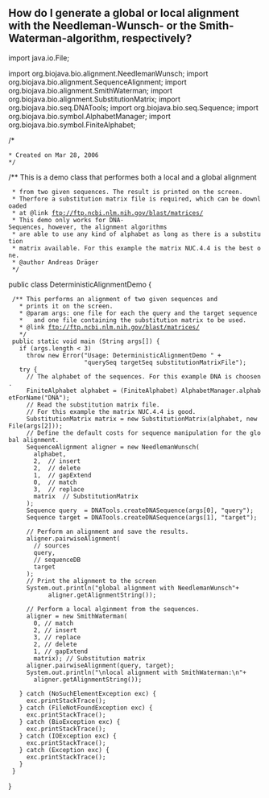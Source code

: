 == How do I generate a global or local alignment with the Needleman-Wunsch- or the Smith-Waterman-algorithm, respectively? ==

<java>
import java.io.File;

import org.biojava.bio.alignment.NeedlemanWunsch;
import org.biojava.bio.alignment.SequenceAlignment;
import org.biojava.bio.alignment.SmithWaterman;
import org.biojava.bio.alignment.SubstitutionMatrix;
import org.biojava.bio.seq.DNATools;
import org.biojava.bio.seq.Sequence;
import org.biojava.bio.symbol.AlphabetManager;
import org.biojava.bio.symbol.FiniteAlphabet;

/*
 * Created on Mar 28, 2006
 */

/** This is a demo class that performes both a local and a global alignment
  * from two given sequences. The result is printed on the screen. 
  * Therfore a substitution matrix file is required, which can be downloaded
  * at @link ftp://ftp.ncbi.nlm.nih.gov/blast/matrices/
  * This demo only works for DNA-Sequences, however, the alignment algorithms
  * are able to use any kind of alphabet as long as there is a substitution
  * matrix available. For this example the matrix NUC.4.4 is the best one.
  * @author Andreas Dr&auml;ger
  */
public class DeterministicAlignmentDemo {

  /** This performs an alignment of two given sequences and 
    * prints it on the screen.
    * @param args: one file for each the query and the target sequence 
    *   and one file containing the substitution matrix to be used.
    * @link ftp://ftp.ncbi.nlm.nih.gov/blast/matrices/
    */
  public static void main (String args[]) {
    if (args.length < 3)
	  throw new Error("Usage: DeterministicAlignmentDemo " +
	                  "querySeq targetSeq substitutionMatrixFile");
	try {
	  // The alphabet of the sequences. For this example DNA is choosen.
	  FiniteAlphabet alphabet = (FiniteAlphabet) AlphabetManager.alphabetForName("DNA");
	  // Read the substitution matrix file. 
	  // For this example the matrix NUC.4.4 is good.
	  SubstitutionMatrix matrix = new SubstitutionMatrix(alphabet, new File(args[2]));
	  // Define the default costs for sequence manipulation for the global alignment.
	  SequenceAlignment aligner = new NeedlemanWunsch( 
	    alphabet, 
		2,  // insert
		2,	// delete
		1,  // gapExtend
		0, 	// match
		3,	// replace
		matrix 	// SubstitutionMatrix
	  );
	  Sequence query  = DNATools.createDNASequence(args[0], "query");
	  Sequence target = DNATools.createDNASequence(args[1], "target");	  
	  // Perform an alignment and save the results.
	  aligner.pairwiseAlignment(
	    // sources
	    query, 
	    // sequenceDB
	    target
	  );
	  // Print the alignment to the screen
	  System.out.println("global alignment with NeedlemanWunsch"+
	  		aligner.getAlignmentString());	  
	  
	  // Perform a local alginment from the sequences.
	  aligner = new SmithWaterman(
	    0, // match
	  	2, // insert
		3, // replace 
		2, // delete
		1, // gapExtend
		matrix); // Substitution matrix
	  aligner.pairwiseAlignment(query, target);
	  System.out.println("\nlocal alignment with SmithWaterman:\n"+
	    aligner.getAlignmentString());
	  
	} catch (NoSuchElementException exc) {
	  exc.printStackTrace();
	} catch (FileNotFoundException exc) {
	  exc.printStackTrace();
	} catch (BioException exc) {
	  exc.printStackTrace();
	} catch (IOException exc) {
	  exc.printStackTrace();
	} catch (Exception exc) {
	  exc.printStackTrace();
	}
  }
}
</java>